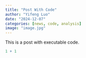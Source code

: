 ```yaml
---
title: "Post With Code"
author: "Yifeng Luo"
date: "2024-12-07"
categories: [news, code, analysis]
image: "image.jpg"
---
```


This is a post with executable code.

```r
1 + 1
```
